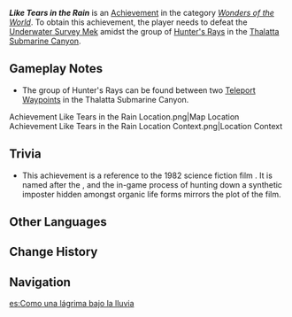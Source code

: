{{Achievement Infobox
|id           = 81353
|order id     = 1339
|category     = Wonders of the World
|description  = Find the impostor amidst the Hunter's Rays.
|requirements = Defeat the [[Underwater Survey Mek]] amidst the group of [[Hunter's Ray]]
|primogems    = 5
|tracking     = 
|topic        = 
|type         = Exploration
|quest        = 
|hidden       = 1
}}
'''''Like Tears in the Rain''''' is an [[Achievement]] in the category ''[[Wonders of the World]]''. To obtain this achievement, the player needs to defeat the [[Underwater Survey Mek]] amidst the group of [[Hunter's Ray]]s in the [[Thalatta Submarine Canyon]].

==Gameplay Notes==
* The group of Hunter's Rays can be found between two [[Teleport Waypoint]]s in the Thalatta Submarine Canyon.
<gallery>
Achievement Like Tears in the Rain Location.png|Map Location
Achievement Like Tears in the Rain Location Context.png|Location Context
</gallery>

==Trivia==
* This achievement is a reference to the 1982 science fiction film ''{{w|Blade Runner}}''. It is named after the {{w|Tears in rain monologue|"tears in rain" monologue}}, and the in-game process of hunting down a synthetic imposter hidden amongst organic life forms mirrors the plot of the film.

==Other Languages==
{{Other Languages
|en      = Like Tears in the Rain
|zhs     = 就像雨中的泪水
|zhs_rm  = Jiùxiàng Yǔ Zhōng de Lèishuǐ
|zht     = 就像雨中的淚水
|zht_rm  = Jiùxiàng Yǔ Zhōng de Lèishuǐ
|zh_tl   = Like Tears in the Rain
|ja      = 雨の中の涙のように
|ja_rm   = Ame no Naka no Namida no You ni
|ja_tl   = Like Tears in the Rain
|ko      = 빗속의 눈물처럼
|ko_rm   = 
|ko_tl   = 
|es      = Como una lágrima bajo la lluvia
|es_tl   = Like a Tear Under the Rain
|fr      = Une larme sous la pluie
|fr_tl   = A Tear in the Rain
|ru      = Словно слёзы под дождём
|ru_tl   = Like Tears in the Rain
|th      = ดั่งน้ำตาในสายฝน
|th_rm   = 
|th_tl   = 
|vi      = Như Nước Mắt Trong Mưa
|vi_tl   = Like Tears in the Rain
|de      = Wie Tränen im Regen
|de_tl   = Like Tears in the Rain
|id      = Seperti Air Mata di Tengah Hujan
|id_tl   = Like Tears in the Rain
|pt      = Como Lágrimas na Chuva
|pt_tl   = 
|tr      = Yağmurdaki Gözyaşları Gibi
|tr_tl   = Like Tears in the Rain
|it      = Come lacrime sotto la pioggia
|it_tl   = 
}}

==Change History==
{{Change History|4.0}}

==Navigation==
{{Achievement Navbox}}

[[es:Como una lágrima bajo la lluvia]]
